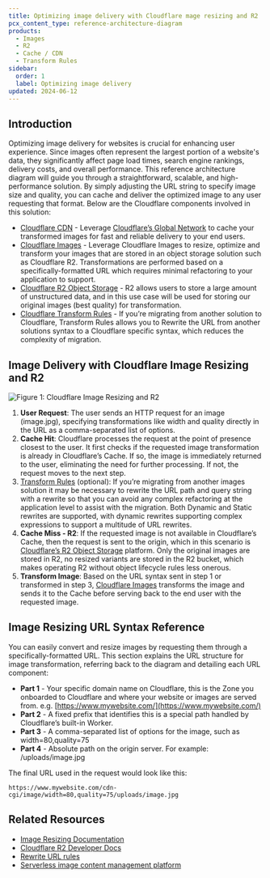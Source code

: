 ```yaml
---
title: Optimizing image delivery with Cloudflare mage resizing and R2
pcx_content_type: reference-architecture-diagram
products:
  - Images
  - R2
  - Cache / CDN
  - Transform Rules
sidebar:
  order: 1
  label: Optimizing image delivery
updated: 2024-06-12
---
```


## Introduction

Optimizing image delivery for websites is crucial for enhancing user experience. Since images often represent the largest portion of a website's data, they significantly affect page load times, search engine rankings, delivery costs, and overall performance. This reference architecture diagram will guide you through a straightforward, scalable, and high-performance solution. By simply adjusting the URL string to specify image size and quality, you can cache and deliver the optimized image to any user requesting that format. Below are the Cloudflare components involved in this solution:

- [Cloudflare CDN](https://www.cloudflare.com/en-gb/application-services/products/cdn/) - Leverage [Cloudflare’s Global Network](https://www.cloudflare.com/en-gb/network/) to cache your transformed images for fast and reliable delivery to your end users.
- [Cloudflare Images](https://www.cloudflare.com/en-gb/developer-platform/cloudflare-images/) - Leverage Cloudflare Images to resize, optimize and transform your images that are stored in an object storage solution such as Cloudflare R2. Transformations are performed based on a specifically-formatted URL which requires minimal refactoring to your application to support.
- [Cloudflare R2 Object Storage](https://www.cloudflare.com/en-gb/developer-platform/r2/) - R2 allows users to store a large amount of unstructured data, and in this use case will be used for storing our original images (best quality) for transformation.
- [Cloudflare Transform Rules](/rules/transform/) - If you’re migrating from another solution to Cloudflare, Transform Rules allows you to Rewrite the URL from another solutions syntax to a Cloudflare specific syntax, which reduces the complexity of migration.

## Image Delivery with Cloudflare Image Resizing and R2

![Figure 1: Cloudflare Image Resizing and R2](~/assets/images/reference-architecture/optimizing-image-delivery-with-cloudflare-image-resizing-and-r2-diagrams/optimizing-image-delivery-with-cloudflare-image-resizing-and-r2-diagram.svg "Figure 1: Cloudflare Image Resizing and R2")

1. **User Request**: The user sends an HTTP request for an image (image.jpg), specifying transformations like width and quality directly in the URL as a comma-separated list of options.
2. **Cache Hit**: Cloudflare processes the request at the point of presence closest to the user. It first checks if the requested image transformation is already in Cloudflare’s Cache. If so, the image is immediately returned to the user, eliminating the need for further processing. If not, the request moves to the next step.
3. [Transform Rules](/rules/transform/) (optional): If you’re migrating from another images solution it may be necessary to rewrite the URL path and query string with a rewrite so that you can avoid any complex refactoring at the application level to assist with the migration. Both Dynamic and Static rewrites are supported, with dynamic rewrites supporting complex expressions to support a multitude of URL rewrites.
4. **Cache Miss - R2**: If the requested image is not available in Cloudflare’s Cache, then the request is sent to the origin, which in this scenario is [Cloudflare’s R2 Object Storage](/r2/) platform. Only the original images are stored in R2, no resized variants are stored in the R2 bucket, which makes operating R2 without object lifecycle rules less onerous.
5. **Transform Image**: Based on the URL syntax sent in step 1 or transformed in step 3, [Cloudflare Images](/images/) transforms the image and sends it to the Cache before serving back to the end user with the requested image.

## Image Resizing URL Syntax Reference

You can easily convert and resize images by requesting them through a specifically-formatted URL. This section explains the URL structure for image transformation, referring back to the diagram and detailing each URL component:

- **Part 1** - Your specific domain name on Cloudflare, this is the Zone you onboarded to Cloudflare and where your website or images are served from. e.g. [https://www.mywebsite.com/](https://www.mywebsite.com/)
- **Part 2** - A fixed prefix that identifies this is a special path handled by Cloudflare’s built-in Worker.
- **Part 3** - A comma-separated list of options for the image, such as width=80,quality=75
- **Part 4** - Absolute path on the origin server. For example: /uploads/image.jpg

The final URL used in the request would look like this:

```plain
https://www.mywebsite.com/cdn-cgi/image/width=80,quality=75/uploads/image.jpg
```

## Related Resources

- [Image Resizing Documentation](/images/transform-images/)
- [Cloudflare R2 Developer Docs](/r2/)
- [Rewrite URL rules](/rules/transform/url-rewrite/)
- [Serverless image content management platform](/reference-architecture/diagrams/serverless/serverless-image-content-management/)
